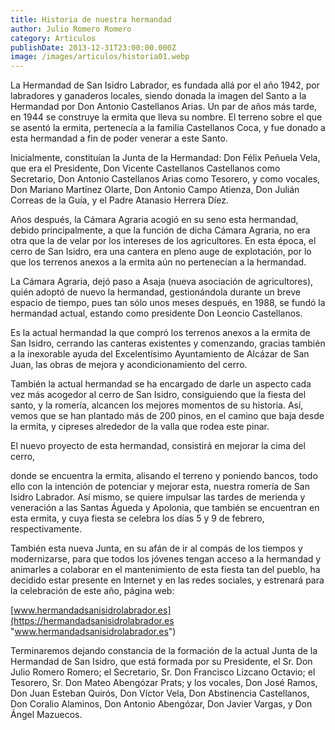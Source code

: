 ```yaml
---
title: Historia de nuestra hermandad
author: Julio Romero Romero
category: Articulos
publishDate: 2013-12-31T23:00:00.000Z
image: /images/articulos/historia01.webp
---
```


La Hermandad de San Isidro Labrador, es fundada allá por el año 1942, por labradores y ganaderos locales, siendo donada la imagen del Santo a la Hermandad por Don Antonio Castellanos Arias. Un par de años más tarde, en 1944 se construye la ermita que lleva su nombre. El terreno sobre el que se asentó la ermita, pertenecía a la familia Castellanos Coca, y fue donado a esta hermandad a fin de poder venerar a este Santo.

Inicialmente, constituían la Junta de la Hermandad: Don Félix Peñuela Vela, que era el Presidente, Don Vicente Castellanos Castellanos como Secretario, Don Antonio Castellanos Arias como Tesorero, y como vocales, Don Mariano Martínez Olarte, Don Antonio Campo Atienza, Don Julián Correas de la Guía, y el Padre Atanasio Herrera Díez.

Años después, la Cámara Agraria acogió en su seno esta hermandad, debido principalmente, a que la función de dicha Cámara Agraria, no era otra que la de velar por los intereses de los agricultores. En esta época, el cerro de San Isidro, era una cantera en pleno auge de explotación, por lo que los terrenos anexos a la ermita aún no pertenecían a la hermandad.

La Cámara Agraria, dejó paso a Asaja (nueva asociación de agricultores), quién adoptó de nuevo la hermandad, gestionándola durante un breve espacio de tiempo, pues tan sólo unos meses después, en 1988, se fundó la hermandad actual, estando como presidente Don Leoncio Castellanos.

Es la actual hermandad la que compró los terrenos anexos a la ermita de San Isidro, cerrando las canteras existentes y comenzando, gracias también a la inexorable ayuda del Excelentísimo Ayuntamiento de Alcázar de San Juan, las obras de mejora y acondicionamiento del cerro.

También la actual hermandad se ha encargado de darle un aspecto cada vez más acogedor al cerro de San Isidro, consiguiendo que la fiesta del santo, y la romería, alcancen los mejores momentos de su historia. Así, vemos que se han plantado más de 200 pinos, en el camino que baja desde la ermita, y cipreses alrededor de la valla que rodea este pinar.

El nuevo proyecto de esta hermandad, consistirá en mejorar la cima del cerro,

donde se encuentra la ermita, alisando el terreno y poniendo bancos, todo ello con la intención de potenciar y mejorar esta, nuestra romería de San Isidro Labrador. Así mismo, se quiere impulsar las tardes de merienda y veneración a las Santas Águeda y Apolonia, que también se encuentran en esta ermita, y cuya fiesta se celebra los días 5 y 9 de febrero, respectivamente.

También esta nueva Junta, en su afán de ir al compás de los tiempos y modernizarse, para que todos los jóvenes tengan acceso a la hermandad y animarles a colaborar en el mantenimiento de esta fiesta tan del pueblo, ha decidido estar presente en Internet y en las redes sociales, y estrenará para la celebración de este año, página web:

[www.hermandadsanisidrolabrador.es](https://hermandadsanisidrolabrador.es "www.hermandadsanisidrolabrador.es")

Terminaremos dejando constancia de la formación de la actual Junta de la Hermandad de San Isidro, que está formada por su Presidente, el Sr. Don Julio Romero Romero; el Secretario, Sr. Don Francisco Lizcano Octavio; el Tesorero, Sr. Don Mateo Abengózar Prats; y los vocales, Don José Ramos, Don Juan Esteban Quirós, Don Víctor Vela, Don Abstinencia Castellanos, Don Coralio Alaminos, Don Antonio Abengózar, Don Javier Vargas, y Don Ángel Mazuecos.
